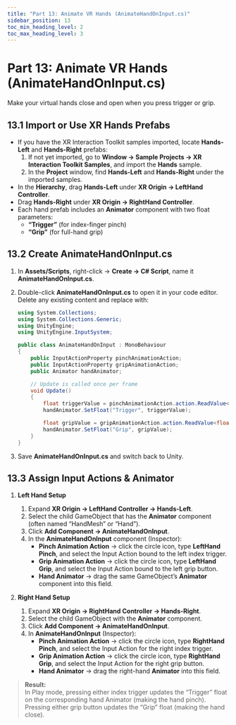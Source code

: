 ```yaml
---
title: "Part 13: Animate VR Hands (AnimateHandOnInput.cs)"
sidebar_position: 13
toc_min_heading_level: 2
toc_max_heading_level: 3
---
```


# Part 13: Animate VR Hands (AnimateHandOnInput.cs)

Make your virtual hands close and open when you press trigger or grip.

## 13.1 Import or Use XR Hands Prefabs

- If you have the XR Interaction Toolkit samples imported, locate **Hands-Left** and **Hands-Right** prefabs:
  1. If not yet imported, go to **Window → Sample Projects → XR Interaction Toolkit Samples**, and import the **Hands** sample.
  2. In the **Project** window, find **Hands-Left** and **Hands-Right** under the imported samples.
- In the **Hierarchy**, drag **Hands-Left** under **XR Origin → LeftHand Controller**.
- Drag **Hands-Right** under **XR Origin → RightHand Controller**.
- Each hand prefab includes an **Animator** component with two float parameters:  
  - **“Trigger”** (for index-finger pinch)  
  - **“Grip”** (for full-hand grip)

## 13.2 Create AnimateHandOnInput.cs

1. In **Assets/Scripts**, right-click → **Create → C# Script**, name it **AnimateHandOnInput.cs**.
2. Double-click **AnimateHandOnInput.cs** to open it in your code editor. Delete any existing content and replace with:

    ```csharp
    using System.Collections;
    using System.Collections.Generic;
    using UnityEngine;
    using UnityEngine.InputSystem;

    public class AnimateHandOnInput : MonoBehaviour
    {
        public InputActionProperty pinchAnimationAction;
        public InputActionProperty gripAnimationAction;
        public Animator handAnimator;

        // Update is called once per frame
        void Update()
        {
            float triggerValue = pinchAnimationAction.action.ReadValue<float>();
            handAnimator.SetFloat("Trigger", triggerValue);

            float gripValue = gripAnimationAction.action.ReadValue<float>();
            handAnimator.SetFloat("Grip", gripValue);
        }
    }
    ```

3. Save **AnimateHandOnInput.cs** and switch back to Unity.

## 13.3 Assign Input Actions & Animator

1. **Left Hand Setup**  
   1. Expand **XR Origin → LeftHand Controller → Hands-Left**.  
   2. Select the child GameObject that has the **Animator** component (often named “HandMesh” or “Hand”).  
   3. Click **Add Component → AnimateHandOnInput**.  
   4. In the **AnimateHandOnInput** component (Inspector):  
      - **Pinch Animation Action** → click the circle icon, type **LeftHand Pinch**, and select the Input Action bound to the left index trigger.  
      - **Grip Animation Action** → click the circle icon, type **LeftHand Grip**, and select the Input Action bound to the left grip button.  
      - **Hand Animator** → drag the same GameObject’s **Animator** component into this field.  

2. **Right Hand Setup**  
   1. Expand **XR Origin → RightHand Controller → Hands-Right**.  
   2. Select the child GameObject with the **Animator** component.  
   3. Click **Add Component → AnimateHandOnInput**.  
   4. In **AnimateHandOnInput** (Inspector):  
      - **Pinch Animation Action** → click the circle icon, type **RightHand Pinch**, and select the Input Action for the right index trigger.  
      - **Grip Animation Action** → click the circle icon, type **RightHand Grip**, and select the Input Action for the right grip button.  
      - **Hand Animator** → drag the right-hand **Animator** into this field.  

> **Result:**  
> In Play mode, pressing either index trigger updates the “Trigger” float on the corresponding hand Animator (making the hand pinch). Pressing either grip button updates the “Grip” float (making the hand close).  
